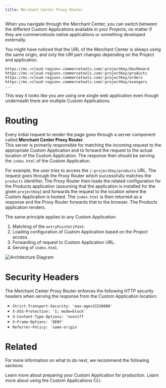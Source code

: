 ```yaml
---
title: Merchant Center Proxy Router
---
```


When you navigate through the Merchant Center, you can switch between the different Custom Applications available in your Projects, no matter if they are commercetools native applications or something developed externally.

You might have noticed that the URL of the Merchant Center is always using the same origin, and only the URI part changes depending on the Project and application.

```
https://mc.<cloud-region>.commercetools.com/:projectKey/dashboard
https://mc.<cloud-region>.commercetools.com/:projectKey/products
https://mc.<cloud-region>.commercetools.com/:projectKey/orders
https://mc.<cloud-region>.commercetools.com/:projectKey/avengers
...
```

This way it looks like you are using one single web application even though underneath there are multiple Custom Applications.

# Routing

Every initial request to render the page goes through a server component called **Merchant Center Proxy Router**.<br />
This server is primarily responsible for matching the incoming request to the appropriate Custom Application and to forward the request to the actual location of the Custom Application. The response then should be serving the `index.html` of the Custom Application.

For example, the user tries to access the `/:projectKey/products` URL. The request goes through the Proxy Router which successfully matches the `products` identifier. The Proxy Router then loads the related configuration for the Products application (assuming that the application is installed for the given `projectKey`) and forwards the request to the location where the Custom Application is hosted. The `index.html` is then returned as a response and the Proxy Router forwards that to the browser. The Products application renders.

The same principle applies to any Custom Application:
1. Matching of the `entryPointUriPath`.
2. Loading configuration of Custom Application based on the Project access.
3. Forwarding of request to Custom Application URL.
4. Serving of `index.html`.

![Architecture Diagram](/images/merchant-center-proxy-router.png 'Merchant Center Proxy Router architecture')

# Security Headers

The Merchant Center Proxy Router enforces the following HTTP security headers when serving the response from the Custom Application location:

* `Strict-Transport-Security: 'max-age=31536000'`
* `X-XSS-Protection: '1; mode=block'`
* `X-Content-Type-Options: 'nosniff`
* `X-Frame-Options: 'DENY'`
* `Referrer-Policy: 'same-origin`

# Related

For more information on what to do next, we recommend the following sections:

<Cards smallTitle clickable>
  <Card
    title="Going to Production"
    href="/development/going-to-production"
  >
    Learn more about preparing your Custom Application for production.
  </Card>
  <Card
    title="CLI"
    href="/api-reference/cli"
  >
    Learn more about using the Custom Applications CLI.
  </Card>
</Cards>
